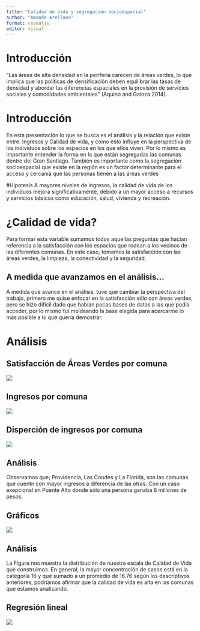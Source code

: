```yaml
---
title: "Calidad de vida y segregación socioespacial"
author: "Amanda Arellano"
format: revealjs
editor: visual
---
```


# Introducción
"Las áreas de alta densidad en la periferia carecen de áreas verdes, lo que implica que las políticas de densificación deben equilibrar las tasas de densidad y abordar las diferencias espaciales en la provisión de servicios sociales y comodidades ambientales" (Aquino and Gainza 2014).

# Introducción
En esta presentación lo que se busca es el análisis y la relación que existe entre: Ingresos y Calidad de vida, y como esto influye en la perspectiva de los individuos sobre los espacios en los que ellos viven. Por lo mismo es importante entender la forma en la que están segregadas las comunas dentro del Gran Santiago. También es importante como la segregación socioespacial que existe en la región es un factor determinante para el acceso y cercanía que las personas tienen a las áreas verdes

#Hipotesis
A mayores niveles de ingresos, la calidad de vida de los individuos mejora significativamente, debido a un mayor acceso a recursos y servicios básicos como educación, salud, vivienda y recreación.


# ¿Calidad de vida?
Para formar esta variable sumamos todos aquellas preguntas que hacian referencia a la satisfacción con los espacios que rodean a los vecinos de las diferentes comunas. En este caso, tomamos la satisfacción con las áreas verdes, la limpieza, la conectividad y la seguridad.

## A medida que avanzamos en el análisis...

A medida que avance en el análisis, tuve que cambiar la perspectiva del trabajo, primero me quise enfocar en la satisfacción sólo con áreas verdes, pero se hizo dificil dado que habían pocas bases de datos a las que podía acceder, por lo mismo fui moldeando la base elegida para acercarme lo más posible a lo que quería demostrar.

# Análisis

## Satisfacción de Áreas Verdes por comuna

![](output/graphs/graph4.png)


## Ingresos por comuna
![](output/graphs/graph6.png)

## Disperción de ingresos por comuna
![](output/graphs/graph5.png)

## Análisis 
Observamos que; Providencia, Las Condes y La Florida, son las comunas que cuentn con mayor ingresos a diferencia de las otras. Con un caso exepcional en Puente Alto donde sólo una persona ganaba 8 millones de pesos.

## Gráficos

![](output/graphs/graph3.png)

## Análisis 
La Figura nos muestra la distribución de nuestra escala de Calidad de Vida que construimos. En general, la mayor concentración de casos está en la categoría 16 y que sumado a un promedio de 16.76 según los descriptivos anteriores, podríamos afirmar que la calidad de vida es alta en las comunas que estamos analizando.


## Regresión lineal
![](output/graphs/graph10.png)
